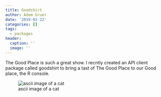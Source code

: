 ```yaml
---
title: Goodshirt
author: Adam Gruer
date: '2019-02-22'
categories: []
tags:
  - packages
header:
  caption: ''
  image: ''
---
```


The Good Place is such a great show.  I recntly created an API client package called goodshirt to bring a tast of The Good Place to our Good place, the R console.

![ascii image of a cat](goodshirt_cat.png)



